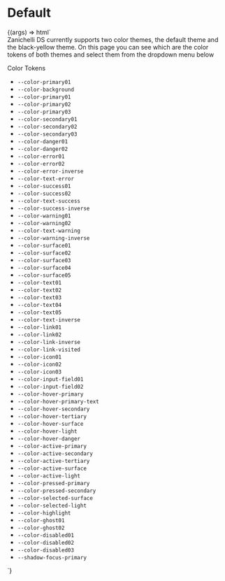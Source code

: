 
<Meta title="Themes/Colors" />

# Default

<Preview>
  <Story name="Colors">
    {(args) => html` <div
      class="${select("class", ["default", "theme-black-yellow"], "default")}"
    >
      <z-body>
        Zanichelli DS currently supports two color themes, the
        <z-link
          target="_blank"
          href="https://app.abstract.com/projects/fd370780-e659-11e8-99dc-0d08537c5fde/branches/eac24e1a-798f-445d-b8c4-3812cd9adb9f/commits/latest/files/9f586aa0-bd5b-4c12-9541-aed2e98a7a9c/layers/7834C2AE-38FF-4FDD-8EAB-D3A1BFFF45CF?collectionId=1a973a75-0d81-49aa-b31f-f38f2e36879a&collectionLayerId=d55cc2c2-b660-4d0f-8c11-bfa3968b67cd"
          >default</z-link
        >
        theme and the
        <z-link
          target="_blank"
          href="https://app.abstract.com/projects/fd370780-e659-11e8-99dc-0d08537c5fde/branches/eac24e1a-798f-445d-b8c4-3812cd9adb9f/commits/latest/files/9f586aa0-bd5b-4c12-9541-aed2e98a7a9c/layers/4EF5FE71-9450-4CBA-811C-D72CC0203A8A?collectionId=1a973a75-0d81-49aa-b31f-f38f2e36879a&collectionLayerId=98c9877b-1058-4039-8619-26db7a27e2e3"
          >black-yellow</z-link
        >
        theme.
      </z-body>
      <z-body>
        On this page you can see which are the color tokens of both themes and
        select them from the dropdown menu below
      </z-body>
      <p />
      <z-heading level="2">Color Tokens</z-heading>
      <ul>
        <li>
          <code>--color-primary01</code>
          <span style="background-color: var(--color-primary01)"></span>
        </li>
        <li>
          <code>--color-background</code>
          <span style="background-color: var(--color-background)"></span>
        </li>
        <li>
          <code>--color-primary01</code>
          <span style="background-color: var(--color-primary01)"></span>
        </li>
        <li>
          <code>--color-primary02</code>
          <span style="background-color: var(--color-primary02)"></span>
        </li>
        <li>
          <code>--color-primary03</code>
          <span style="background-color: var(--color-primary03)"></span>
        </li>
        <li>
          <code>--color-secondary01</code>
          <span style="background-color: var(--color-secondary01)"></span>
        </li>
        <li>
          <code>--color-secondary02</code>
          <span style="background-color: var(--color-secondary02)"></span>
        </li>
        <li>
          <code>--color-secondary03</code>
          <span style="background-color: var(--color-secondary03)"></span>
        </li>
        <li>
          <code>--color-danger01</code>
          <span style="background-color: var(--color-danger01)"></span>
        </li>
        <li>
          <code>--color-danger02</code>
          <span style="background-color: var(--color-danger02)"></span>
        </li>
        <li>
          <code>--color-error01</code>
          <span style="background-color: var(--color-error01)"></span>
        </li>
        <li>
          <code>--color-error02</code>
          <span style="background-color: var(--color-error02)"></span>
        </li>
        <li>
          <code>--color-error-inverse</code>
          <span style="background-color: var(--color-error-inverse)"></span>
        </li>
        <li>
          <code>--color-text-error</code>
          <span style="background-color: var(--color-text-error)"></span>
        </li>
        <li>
          <code>--color-success01</code>
          <span style="background-color: var(--color-success01)"></span>
        </li>
        <li>
          <code>--color-success02</code>
          <span style="background-color: var(--color-success02)"></span>
        </li>
        <li>
          <code>--color-text-success</code>
          <span style="background-color: var(--color-text-success)"></span>
        </li>
        <li>
          <code>--color-success-inverse</code>
          <span style="background-color: var(--color-success-inverse)"></span>
        </li>
        <li>
          <code>--color-warning01</code>
          <span style="background-color: var(--color-warning01)"></span>
        </li>
        <li>
          <code>--color-warning02</code>
          <span style="background-color: var(--color-warning02)"></span>
        </li>
        <li>
          <code>--color-text-warning</code>
          <span style="background-color: var(--color-text-warning)"></span>
        </li>
        <li>
          <code>--color-warning-inverse</code>
          <span style="background-color: var(--color-warning-inverse)"></span>
        </li>
        <li>
          <code>--color-surface01</code>
          <span style="background-color: var(--color-surface01)"></span>
        </li>
        <li>
          <code>--color-surface02</code>
          <span style="background-color: var(--color-surface02)"></span>
        </li>
        <li>
          <code>--color-surface03</code>
          <span style="background-color: var(--color-surface03)"></span>
        </li>
        <li>
          <code>--color-surface04</code>
          <span style="background-color: var(--color-surface04)"></span>
        </li>
        <li>
          <code>--color-surface05</code>
          <span style="background-color: var(--color-surface05)"></span>
        </li>
        <li>
          <code>--color-text01</code>
          <span style="background-color: var(--color-text01)"></span>
        </li>
        <li>
          <code>--color-text02</code>
          <span style="background-color: var(--color-text02)"></span>
        </li>
        <li>
          <code>--color-text03</code>
          <span style="background-color: var(--color-text03)"></span>
        </li>
        <li>
          <code>--color-text04</code>
          <span style="background-color: var(--color-text04)"></span>
        </li>
        <li>
          <code>--color-text05</code>
          <span style="background-color: var(--color-text05)"></span>
        </li>
        <li>
          <code>--color-text-inverse</code>
          <span style="background-color: var(--color-text-inverse)"></span>
        </li>
        <li>
          <code>--color-link01</code>
          <span style="background-color: var(--color-link01)"></span>
        </li>
        <li>
          <code>--color-link02</code>
          <span style="background-color: var(--color-link02)"></span>
        </li>
        <li>
          <code>--color-link-inverse</code>
          <span style="background-color: var(--color-link-inverse)"></span>
        </li>
        <li>
          <code>--color-link-visited</code>
          <span style="background-color: var(--color-link-visited)"></span>
        </li>
        <li>
          <code>--color-icon01</code>
          <span style="background-color: var(--color-icon01)"></span>
        </li>
        <li>
          <code>--color-icon02</code>
          <span style="background-color: var(--color-icon02)"></span>
        </li>
        <li>
          <code>--color-icon03</code>
          <span style="background-color: var(--color-icon03)"></span>
        </li>
        <li>
          <code>--color-input-field01</code>
          <span style="background-color: var(--color-input-field01)"></span>
        </li>
        <li>
          <code>--color-input-field02</code>
          <span style="background-color: var(--color-input-field02)"></span>
        </li>
        <li>
          <code>--color-hover-primary</code>
          <span style="background-color: var(--color-hover-primary)"></span>
        </li>
        <li>
          <code>--color-hover-primary-text</code>
          <span
            style="background-color: var(--color-hover-primary-text)"
          ></span>
        </li>
        <li>
          <code>--color-hover-secondary</code>
          <span style="background-color: var(--color-hover-secondary)"></span>
        </li>
        <li>
          <code>--color-hover-tertiary</code>
          <span style="background-color: var(--color-hover-tertiary)"></span>
        </li>
        <li>
          <code>--color-hover-surface</code>
          <span style="background-color: var(--color-hover-surface)"></span>
        </li>
        <li>
          <code>--color-hover-light</code>
          <span style="background-color: var(--color-hover-light)"></span>
        </li>
        <li>
          <code>--color-hover-danger</code>
          <span style="background-color: var(--color-hover-danger)"></span>
        </li>
        <li>
          <code>--color-active-primary</code>
          <span style="background-color: var(--color-active-primary)"></span>
        </li>
        <li>
          <code>--color-active-secondary</code>
          <span style="background-color: var(--color-active-secondary)"></span>
        </li>
        <li>
          <code>--color-active-tertiary</code>
          <span style="background-color: var(--color-active-tertiary)"></span>
        </li>
        <li>
          <code>--color-active-surface</code>
          <span style="background-color: var(--color-active-surface)"></span>
        </li>
        <li>
          <code>--color-active-light</code>
          <span style="background-color: var(--color-active-light)"></span>
        </li>
        <li>
          <code>--color-pressed-primary</code>
          <span style="background-color: var(--color-pressed-primary)"></span>
        </li>
        <li>
          <code>--color-pressed-secondary</code>
          <span style="background-color: var(--color-pressed-secondary)"></span>
        </li>
        <li>
          <code>--color-selected-surface</code>
          <span style="background-color: var(--color-selected-surface)"></span>
        </li>
        <li>
          <code>--color-selected-light</code>
          <span style="background-color: var(--color-selected-light)"></span>
        </li>
        <li>
          <code>--color-highlight</code>
          <span style="background-color: var(--color-highlight)"></span>
        </li>
        <li>
          <code>--color-ghost01</code>
          <span style="background-color: var(--color-ghost01)"></span>
        </li>
        <li>
          <code>--color-ghost02</code>
          <span style="background-color: var(--color-ghost02)"></span>
        </li>
        <li>
          <code>--color-disabled01</code>
          <span style="background-color: var(--color-disabled01)"></span>
        </li>
        <li>
          <code>--color-disabled02</code>
          <span style="background-color: var(--color-disabled02)"></span>
        </li>
        <li>
          <code>--color-disabled03</code>
          <span style="background-color: var(--color-disabled03)"></span>
        </li>
        <li>
          <code>--shadow-focus-primary</code>
          <span style="background-color: var(--shadow-focus-primary)"></span>
        </li>
      </ul>
    </div>`}
  </Story>
</Preview>
